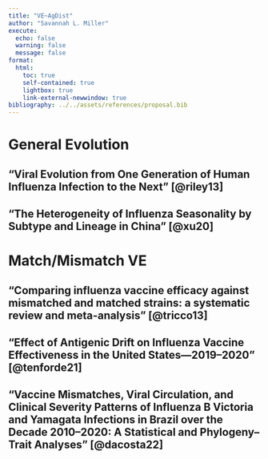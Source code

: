 ```yaml
---
title: "VE~AgDist"
author: "Savannah L. Miller"
execute: 
  echo: false
  warning: false
  message: false
format: 
  html:
    toc: true
    self-contained: true
    lightbox: true
    link-external-newwindow: true
bibliography: ../../assets/references/proposal.bib
---
```



# General Evolution

## "Viral Evolution from One Generation of Human Influenza Infection to the Next" [@riley13]

## "The Heterogeneity of Influenza Seasonality by Subtype and Lineage in China" [@xu20]

# Match/Mismatch VE

## "Comparing influenza vaccine efficacy against mismatched and matched strains: a systematic review and meta-analysis" [@tricco13]

## "Effect of Antigenic Drift on Influenza Vaccine Effectiveness in the United States—2019–2020" [@tenforde21]

## "Vaccine Mismatches, Viral Circulation, and Clinical Severity Patterns of Influenza B Victoria and Yamagata Infections in Brazil over the Decade 2010–2020: A Statistical and Phylogeny–Trait Analyses" [@dacosta22]